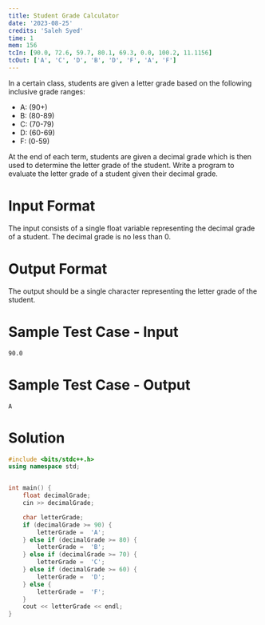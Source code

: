 ```yaml
---
title: Student Grade Calculator
date: '2023-08-25'
credits: 'Saleh Syed'
time: 1
mem: 156
tcIn: [90.0, 72.6, 59.7, 80.1, 69.3, 0.0, 100.2, 11.1156]
tcOut: ['A', 'C', 'D', 'B', 'D', 'F', 'A', 'F']
---
```


In a certain class, students are given a letter grade based on the following inclusive grade ranges:

- A: (90+)
- B: (80-89)
- C: (70-79)
- D: (60-69)
- F: (0-59)

At the end of each term, students are given a decimal grade which is then used to determine the letter grade of the student. Write a program to evaluate the letter grade of a student given their decimal grade.

# Input Format

The input consists of a single float variable representing the decimal grade of a student. The decimal grade is no less than 0.

# Output Format

The output should be a single character representing the letter grade of the student.

# Sample Test Case - Input
```
90.0
```

# Sample Test Case - Output
```
A
```


# Solution

<Solution>

```cpp
#include <bits/stdc++.h>
using namespace std;


int main() {
    float decimalGrade;
    cin >> decimalGrade;

    char letterGrade;
    if (decimalGrade >= 90) {
        letterGrade =  'A';
    } else if (decimalGrade >= 80) {
        letterGrade =  'B';
    } else if (decimalGrade >= 70) {
        letterGrade =  'C';
    } else if (decimalGrade >= 60) {
        letterGrade =  'D';
    } else {
        letterGrade =  'F';
    }
    cout << letterGrade << endl;
}
```
</Solution>